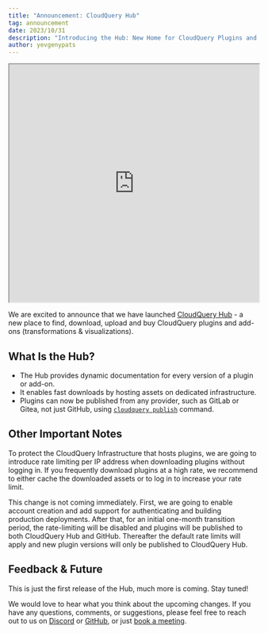 ```yaml
---
title: "Announcement: CloudQuery Hub"
tag: announcement
date: 2023/10/31
description: "Introducing the Hub: New Home for CloudQuery Plugins and Add-ons"
author: yevgenypats
---
```



<BlogHeader/>
<iframe width="100%" height="480" src="https://www.youtube.com/embed/tJgzlZdXIPg"></iframe>

We are excited to announce that we have launched [CloudQuery Hub](https://hub.cloudquery.io) - a new place to find, download, upload and buy CloudQuery plugins and add-ons (transformations & visualizations).

## What Is the Hub?

- The Hub provides dynamic documentation for every version of a plugin or add-on.
- It enables fast downloads by hosting assets on dedicated infrastructure.
- Plugins can now be published from any provider, such as GitLab or Gitea, not just GitHub, using [`cloudquery publish`](/docs/reference/cli/cloudquery_plugin_publish) command.

## Other Important Notes

To protect the CloudQuery Infrastructure that hosts plugins, we are going to introduce rate limiting per IP address when downloading plugins without logging in. If you frequently download plugins at a high rate, we recommend to either cache the downloaded assets or to log in to increase your rate limit.

This change is not coming immediately. First, we are going to enable account creation and add support for authenticating and building production deployments. After that, for an initial one-month transition period, the rate-limiting will be disabled and plugins will be published to both CloudQuery Hub and GitHub. Thereafter the default rate limits will apply and new plugin versions will only be published to CloudQuery Hub.

## Feedback & Future

This is just the first release of the Hub, much more is coming. Stay tuned!

We would love to hear what you think about the upcoming changes. If you have any questions, comments, or suggestions, please feel free to reach out to us on [Discord](https://cloudquery.io/discord) or [GitHub](https://github.com/cloudquery/plugin-sdk-python), or just [book a meeting](https://calendar.app.google/sAXWJWxfSEjUEsBAA).